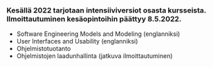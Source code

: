 ### Kesällä 2022 tarjotaan intensiiviversiot osasta kursseista. Ilmoittautuminen kesäopintoihin päättyy 8.5.2022.

- Software Engineering Models and Modeling (englanniksi)
- User Interfaces and Usability (englanniksi)
- Ohjelmistotuotanto
- Ohjelmistojen laadunhallinta (jatkuva ilmoittautuminen)